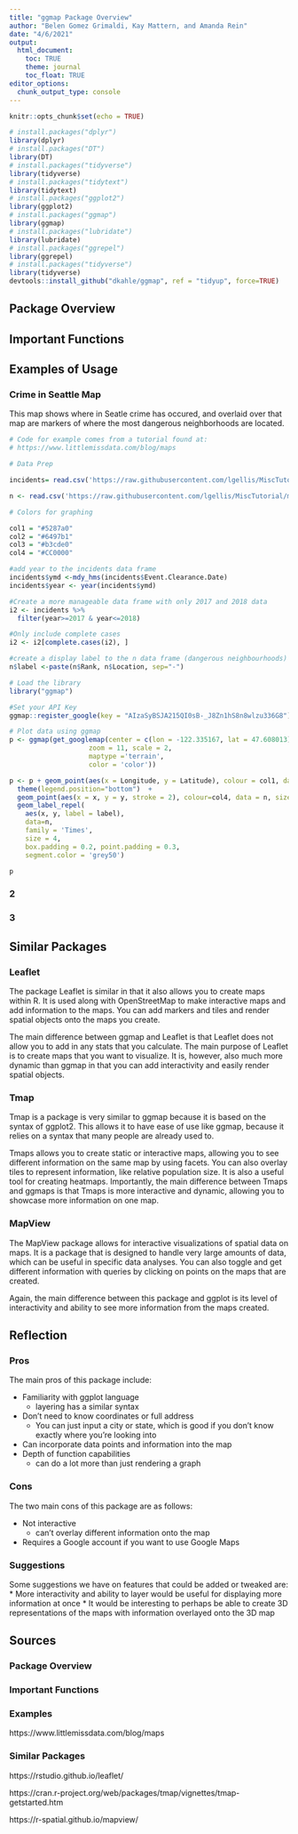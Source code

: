 ```yaml
---
title: "ggmap Package Overview"
author: "Belen Gomez Grimaldi, Kay Mattern, and Amanda Rein"
date: "4/6/2021"
output:
  html_document:
    toc: TRUE
    theme: journal
    toc_float: TRUE
editor_options:
  chunk_output_type: console
---
```


```r
knitr::opts_chunk$set(echo = TRUE)
```

```r
# install.packages("dplyr")
library(dplyr)
# install.packages("DT")
library(DT)
# install.packages("tidyverse")
library(tidyverse)
# install.packages("tidytext")
library(tidytext)
# install.packages("ggplot2")
library(ggplot2)
# install.packages("ggmap")
library(ggmap)
# install.packages("lubridate")
library(lubridate)
# install.packages("ggrepel")
library(ggrepel)
# install.packages("tidyverse")
library(tidyverse)
devtools::install_github("dkahle/ggmap", ref = "tidyup", force=TRUE)
```

## Package Overview

## Important Functions

## Examples of Usage {.tabset}

### Crime in Seattle Map
This map shows where in Seatle crime has occured, and overlaid over that map are markers of where the most dangerous neighborhoods are located.

```r

# Code for example comes from a tutorial found at: 
# https://www.littlemissdata.com/blog/maps

# Data Prep

incidents= read.csv('https://raw.githubusercontent.com/lgellis/MiscTutorial/master/ggmap/i2Sample.csv', stringsAsFactors = FALSE)

n <- read.csv('https://raw.githubusercontent.com/lgellis/MiscTutorial/master/ggmap/n.csv', stringsAsFactors = FALSE)

# Colors for graphing

col1 = "#5287a0"
col2 = "#6497b1"
col3 = "#b3cde0"
col4 = "#CC0000"

#add year to the incidents data frame
incidents$ymd <-mdy_hms(incidents$Event.Clearance.Date)
incidents$year <- year(incidents$ymd)

#Create a more manageable data frame with only 2017 and 2018 data
i2 <- incidents %>%
  filter(year>=2017 & year<=2018)

#Only include complete cases
i2 <- i2[complete.cases(i2), ]

#create a display label to the n data frame (dangerous neighbourhoods)
n$label <-paste(n$Rank, n$Location, sep="-")

# Load the library
library("ggmap")

#Set your API Key
ggmap::register_google(key = "AIzaSyBSJA215QI0sB-_J8Zn1hS8n8wlzu336G8")

# Plot data using ggmap
p <- ggmap(get_googlemap(center = c(lon = -122.335167, lat = 47.608013),
                    zoom = 11, scale = 2,
                    maptype ='terrain',
                    color = 'color'))

p <- p + geom_point(aes(x = Longitude, y = Latitude), colour = col1, data = i2, alpha=0.25, size = 0.5) +
  theme(legend.position="bottom")  +
  geom_point(aes(x = x, y = y, stroke = 2), colour=col4, data = n, size =2.5) +
  geom_label_repel(
    aes(x, y, label = label),
    data=n,
    family = 'Times',
    size = 4,
    box.padding = 0.2, point.padding = 0.3,
    segment.color = 'grey50')

p
```

### 2

### 3

## Similar Packages {.tabset}

### Leaflet

The package Leaflet is similar in that it also allows you to  create maps within R. It is used along with OpenStreetMap to make interactive maps and add information to the maps. You can add markers and tiles and render spatial objects onto the maps you create.

The main difference between ggmap and Leaflet is that Leaflet does not allow you to add in any stats that you calculate. The main purpose of Leaflet is to create maps that you want to visualize. It is, however, also much more dynamic than ggmap in that you can add interactivity and easily render spatial objects. 


### Tmap 

Tmap is a package is very similar to ggmap because it is based on the syntax of ggplot2. This allows it to have ease of use like ggmap, because it relies on a syntax that many people are already used to.

Tmaps allows you to create static or interactive maps, allowing you to see different information on the same map by using facets. You can also overlay tiles to represent information, like relative population size. It is also a useful tool for creating heatmaps. Importantly, the main difference between Tmaps and ggmaps is that Tmaps is more interactive and dynamic, allowing you to showcase more information on one map.

### MapView

The MapView package allows for interactive visualizations of spatial data on maps. It is a package that is designed to handle very large amounts of data, which can be useful in specific data analyses. You can also toggle and get different information with queries by clicking on points on the maps that are created. 

Again, the main difference between this package and ggplot is its level of interactivity and ability to see more information from the maps created.


## Reflection

### Pros

The main pros of this package include:

* Familiarity with ggplot language
  + layering has a similar syntax
* Don’t need to know coordinates or full address
  + You can just input a city or state, which is good if you don't know exactly where you’re looking into
* Can incorporate data points and information into the map
* Depth of function capabilities
  + can do a lot more than just rendering a graph

### Cons

The two main cons of this package are as follows:

* Not interactive
  + can’t overlay different information onto the map
* Requires a Google account if you want to use Google Maps

### Suggestions

Some suggestions we have on features that could be added or tweaked are: 
* More interactivity and ability to layer would be useful for displaying more information at once
* It would be interesting to perhaps be able to create 3D representations of the maps with information overlayed onto the 3D map

## Sources {.tabset}

### Package Overview


### Important Functions


### Examples
https://www.littlemissdata.com/blog/maps


### Similar Packages

https://rstudio.github.io/leaflet/

https://cran.r-project.org/web/packages/tmap/vignettes/tmap-getstarted.htm

https://r-spatial.github.io/mapview/


